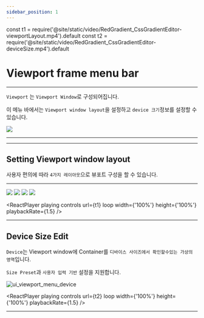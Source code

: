 ```yaml
---
sidebar_position: 1
---
```




const t1 = require('@site/static/video/RedGradient_CssGradientEditor-viewportLayout.mp4').default
const t2 = require('@site/static/video/RedGradient_CssGradientEditor-deviceSize.mp4').default

# Viewport frame menu bar

<hr/>

```Viewport``` 는 ```Viewport Window```로 구성되어집니다.

이 메뉴 바에서는 ```Viewport window layout```을 설정하고 ```device 크기```정보를 설정할 수 있습니다.

![](./img/ui_viewport_menu.png)

<hr/>

<TOCInline toc={toc}/>

<hr/>

## Setting Viewport window layout

사용자 편의에 따라 ```4가지 레이아웃```으로 뷰포트 구성을 할 수 있습니다.

<hr/>


<Tabs>
	<TabItem value="Single" label="Single" default>
		<img src={require('./img/ui_viewport_single.png').default}/>
	</TabItem>
	<TabItem value="Vertical" label="Vertical">
		<img src={require('./img/ui_viewport_vertical.png').default}/>
	</TabItem>
	<TabItem value="Horizontal" label="Horizontal">
		<img src={require('./img/ui_viewport_horizontal.png').default}/>
	</TabItem>
	<TabItem value="Triple" label="Triple">
		<img src={require('./img/ui_viewport_triple.png').default}/>
	</TabItem>
</Tabs>

<ReactPlayer
	playing
	controls
	url={t1}
	loop
	width={'100%'}
	height={'100%'}
	playbackRate={1.5}
/>

<hr/>

## Device Size Edit
```Device```는 Viewport window에 Container를 ```디바이스 사이즈에서 확인할수있는 가상의 영역```입니다.

```Size Preset```과 ```사용자 입력 기반``` 설정을 지원합니다.

![ui_viewport_menu_device](./img/ui_viewport_menu_device.png)

<ReactPlayer
	playing
	controls
	url={t2}
	loop
	width={'100%'}
	height={'100%'}
	playbackRate={1.5}
/>

<hr/>
